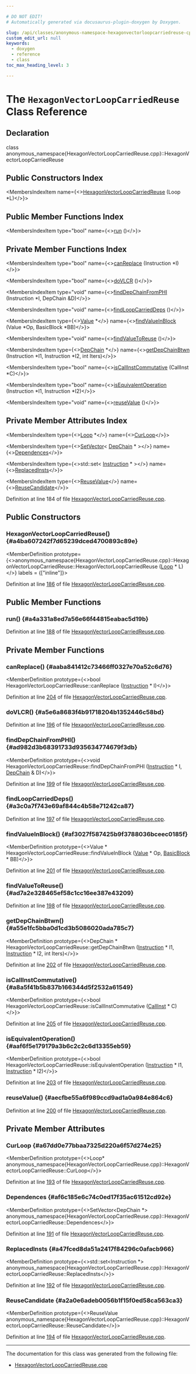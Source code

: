 ```yaml
---

# DO NOT EDIT!
# Automatically generated via docusaurus-plugin-doxygen by Doxygen.

slug: /api/classes/anonymous-namespace-hexagonvectorloopcarriedreuse-cpp-/hexagonvectorloopcarriedreuse
custom_edit_url: null
keywords:
  - doxygen
  - reference
  - class
toc_max_heading_level: 3

---
```





# The `HexagonVectorLoopCarriedReuse` Class Reference

<DoxygenPage pluginConfig={pluginConfig}>



## Declaration

<CodeBlock>class anonymous_namespace{HexagonVectorLoopCarriedReuse.cpp}::HexagonVectorLoopCarriedReuse</CodeBlock>

## Public Constructors Index

<MembersIndex>

<MembersIndexItem
  name={<><a href="#a4ba607242f7d65239dced4700893c89e">HexagonVectorLoopCarriedReuse</a> (Loop &#42;L)</>}>
</MembersIndexItem>

</MembersIndex>

## Public Member Functions Index

<MembersIndex>

<MembersIndexItem
  type="bool"
  name={<><a href="#a4a331a8ed7a56e66f44815eabac5d19b">run</a> ()</>}>
</MembersIndexItem>

</MembersIndex>

## Private Member Functions Index

<MembersIndex>

<MembersIndexItem
  type="bool"
  name={<><a href="#aaba841412c73466ff0327e70a52c6d76">canReplace</a> (Instruction &#42;I)</>}>
</MembersIndexItem>

<MembersIndexItem
  type="bool"
  name={<><a href="#a5e6a8683f4b91718204b1352446c58bd">doVLCR</a> ()</>}>
</MembersIndexItem>

<MembersIndexItem
  type="void"
  name={<><a href="#ad982d3b68391733d935634774679f3db">findDepChainFromPHI</a> (Instruction &#42;I, DepChain &amp;D)</>}>
</MembersIndexItem>

<MembersIndexItem
  type="void"
  name={<><a href="#a3c0a7f743e69af844c4b58e71242ca87">findLoopCarriedDeps</a> ()</>}>
</MembersIndexItem>

<MembersIndexItem
  type={<><a href="/docs/api/classes/llvm/value">Value</a> &#42;</>}
  name={<><a href="#af3027f587425b9f3788036bceec0185f">findValueInBlock</a> (Value &#42;Op, BasicBlock &#42;BB)</>}>
</MembersIndexItem>

<MembersIndexItem
  type="void"
  name={<><a href="#ad7a2e328465ef58c1cc16ee387e43209">findValueToReuse</a> ()</>}>
</MembersIndexItem>

<MembersIndexItem
  type={<><a href="/docs/api/classes/anonymous-namespace-hexagonvectorloopcarriedreuse-cpp-/depchain">DepChain</a> &#42;</>}
  name={<><a href="#a55e1fc5bba0d1cd3b5086020ada785c7">getDepChainBtwn</a> (Instruction &#42;I1, Instruction &#42;I2, int Iters)</>}>
</MembersIndexItem>

<MembersIndexItem
  type="bool"
  name={<><a href="#a8a5f41b5b837b166344d5f2532a61549">isCallInstCommutative</a> (CallInst &#42;C)</>}>
</MembersIndexItem>

<MembersIndexItem
  type="bool"
  name={<><a href="#aaf6f5e179179a3b6c2c2c6d13355eb59">isEquivalentOperation</a> (Instruction &#42;I1, Instruction &#42;I2)</>}>
</MembersIndexItem>

<MembersIndexItem
  type="void"
  name={<><a href="#aecfbe55a6f989ccd9ad1a0a984e864c6">reuseValue</a> ()</>}>
</MembersIndexItem>

</MembersIndex>

## Private Member Attributes Index

<MembersIndex>

<MembersIndexItem
  type={<><a href="/docs/api/classes/llvm/loop">Loop</a> &#42;</>}
  name={<><a href="#a67dd0e77bbaa7325d220a6f57d274e25">CurLoop</a></>}>
</MembersIndexItem>

<MembersIndexItem
  type={<><a href="/docs/api/classes/llvm/setvector">SetVector</a>&lt; <a href="/docs/api/classes/anonymous-namespace-hexagonvectorloopcarriedreuse-cpp-/depchain">DepChain</a> &#42; &gt;</>}
  name={<><a href="#af6c185e6c74c0ed17f35ac61512cd92e">Dependences</a></>}>
</MembersIndexItem>

<MembersIndexItem
  type={<>std::set&lt; <a href="/docs/api/classes/llvm/instruction">Instruction</a> &#42; &gt;</>}
  name={<><a href="#a47fced8da51a2417f84296c0afacb966">ReplacedInsts</a></>}>
</MembersIndexItem>

<MembersIndexItem
  type={<><a href="/docs/api/structs/anonymous-namespace-hexagonvectorloopcarriedreuse-cpp-/reusevalue">ReuseValue</a></>}
  name={<><a href="#a2a0e6adeb0056b1f15f0ed58ca563ca3">ReuseCandidate</a></>}>
</MembersIndexItem>

</MembersIndex>


Definition at line 184 of file <a href="/docs/api/files/lib/lib/target/lib/target/hexagon/hexagonvectorloopcarriedreuse-cpp">HexagonVectorLoopCarriedReuse.cpp</a>.

<SectionDefinition>

## Public Constructors

### HexagonVectorLoopCarriedReuse() {#a4ba607242f7d65239dced4700893c89e}

<MemberDefinition
  prototype={<>anonymous&#95;namespace&#123;HexagonVectorLoopCarriedReuse.cpp&#125;::HexagonVectorLoopCarriedReuse::HexagonVectorLoopCarriedReuse (<a href="/docs/api/classes/llvm/loop">Loop</a> &#42; L)</>}
  labels = {["inline"]}>

Definition at line <a href="/docs/api/files/lib/lib/target/lib/target/hexagon/hexagonvectorloopcarriedreuse-cpp/#l00186">186</a> of file <a href="/docs/api/files/lib/lib/target/lib/target/hexagon/hexagonvectorloopcarriedreuse-cpp">HexagonVectorLoopCarriedReuse.cpp</a>.
</MemberDefinition>

</SectionDefinition>

<SectionDefinition>

## Public Member Functions

### run() {#a4a331a8ed7a56e66f44815eabac5d19b}

<MemberDefinition
  prototype="bool HexagonVectorLoopCarriedReuse::run ()">

Definition at line <a href="/docs/api/files/lib/lib/target/lib/target/hexagon/hexagonvectorloopcarriedreuse-cpp/#l00188">188</a> of file <a href="/docs/api/files/lib/lib/target/lib/target/hexagon/hexagonvectorloopcarriedreuse-cpp">HexagonVectorLoopCarriedReuse.cpp</a>.
</MemberDefinition>

</SectionDefinition>

<SectionDefinition>

## Private Member Functions

### canReplace() {#aaba841412c73466ff0327e70a52c6d76}

<MemberDefinition
  prototype={<>bool HexagonVectorLoopCarriedReuse::canReplace (<a href="/docs/api/classes/llvm/instruction">Instruction</a> &#42; I)</>}>

Definition at line <a href="/docs/api/files/lib/lib/target/lib/target/hexagon/hexagonvectorloopcarriedreuse-cpp/#l00204">204</a> of file <a href="/docs/api/files/lib/lib/target/lib/target/hexagon/hexagonvectorloopcarriedreuse-cpp">HexagonVectorLoopCarriedReuse.cpp</a>.
</MemberDefinition>

### doVLCR() {#a5e6a8683f4b91718204b1352446c58bd}

<MemberDefinition
  prototype="bool HexagonVectorLoopCarriedReuse::doVLCR ()">

Definition at line <a href="/docs/api/files/lib/lib/target/lib/target/hexagon/hexagonvectorloopcarriedreuse-cpp/#l00196">196</a> of file <a href="/docs/api/files/lib/lib/target/lib/target/hexagon/hexagonvectorloopcarriedreuse-cpp">HexagonVectorLoopCarriedReuse.cpp</a>.
</MemberDefinition>

### findDepChainFromPHI() {#ad982d3b68391733d935634774679f3db}

<MemberDefinition
  prototype={<>void HexagonVectorLoopCarriedReuse::findDepChainFromPHI (<a href="/docs/api/classes/llvm/instruction">Instruction</a> &#42; I, <a href="/docs/api/classes/anonymous-namespace-hexagonvectorloopcarriedreuse-cpp-/depchain">DepChain</a> &amp; D)</>}>

Definition at line <a href="/docs/api/files/lib/lib/target/lib/target/hexagon/hexagonvectorloopcarriedreuse-cpp/#l00199">199</a> of file <a href="/docs/api/files/lib/lib/target/lib/target/hexagon/hexagonvectorloopcarriedreuse-cpp">HexagonVectorLoopCarriedReuse.cpp</a>.
</MemberDefinition>

### findLoopCarriedDeps() {#a3c0a7f743e69af844c4b58e71242ca87}

<MemberDefinition
  prototype="void HexagonVectorLoopCarriedReuse::findLoopCarriedDeps ()">

Definition at line <a href="/docs/api/files/lib/lib/target/lib/target/hexagon/hexagonvectorloopcarriedreuse-cpp/#l00197">197</a> of file <a href="/docs/api/files/lib/lib/target/lib/target/hexagon/hexagonvectorloopcarriedreuse-cpp">HexagonVectorLoopCarriedReuse.cpp</a>.
</MemberDefinition>

### findValueInBlock() {#af3027f587425b9f3788036bceec0185f}

<MemberDefinition
  prototype={<>Value &#42; HexagonVectorLoopCarriedReuse::findValueInBlock (<a href="/docs/api/classes/llvm/value">Value</a> &#42; Op, <a href="/docs/api/classes/llvm/basicblock">BasicBlock</a> &#42; BB)</>}>

Definition at line <a href="/docs/api/files/lib/lib/target/lib/target/hexagon/hexagonvectorloopcarriedreuse-cpp/#l00201">201</a> of file <a href="/docs/api/files/lib/lib/target/lib/target/hexagon/hexagonvectorloopcarriedreuse-cpp">HexagonVectorLoopCarriedReuse.cpp</a>.
</MemberDefinition>

### findValueToReuse() {#ad7a2e328465ef58c1cc16ee387e43209}

<MemberDefinition
  prototype="void HexagonVectorLoopCarriedReuse::findValueToReuse ()">

Definition at line <a href="/docs/api/files/lib/lib/target/lib/target/hexagon/hexagonvectorloopcarriedreuse-cpp/#l00198">198</a> of file <a href="/docs/api/files/lib/lib/target/lib/target/hexagon/hexagonvectorloopcarriedreuse-cpp">HexagonVectorLoopCarriedReuse.cpp</a>.
</MemberDefinition>

### getDepChainBtwn() {#a55e1fc5bba0d1cd3b5086020ada785c7}

<MemberDefinition
  prototype={<>DepChain &#42; HexagonVectorLoopCarriedReuse::getDepChainBtwn (<a href="/docs/api/classes/llvm/instruction">Instruction</a> &#42; I1, <a href="/docs/api/classes/llvm/instruction">Instruction</a> &#42; I2, int Iters)</>}>

Definition at line <a href="/docs/api/files/lib/lib/target/lib/target/hexagon/hexagonvectorloopcarriedreuse-cpp/#l00202">202</a> of file <a href="/docs/api/files/lib/lib/target/lib/target/hexagon/hexagonvectorloopcarriedreuse-cpp">HexagonVectorLoopCarriedReuse.cpp</a>.
</MemberDefinition>

### isCallInstCommutative() {#a8a5f41b5b837b166344d5f2532a61549}

<MemberDefinition
  prototype={<>bool HexagonVectorLoopCarriedReuse::isCallInstCommutative (<a href="/docs/api/classes/llvm/callinst">CallInst</a> &#42; C)</>}>

Definition at line <a href="/docs/api/files/lib/lib/target/lib/target/hexagon/hexagonvectorloopcarriedreuse-cpp/#l00205">205</a> of file <a href="/docs/api/files/lib/lib/target/lib/target/hexagon/hexagonvectorloopcarriedreuse-cpp">HexagonVectorLoopCarriedReuse.cpp</a>.
</MemberDefinition>

### isEquivalentOperation() {#aaf6f5e179179a3b6c2c2c6d13355eb59}

<MemberDefinition
  prototype={<>bool HexagonVectorLoopCarriedReuse::isEquivalentOperation (<a href="/docs/api/classes/llvm/instruction">Instruction</a> &#42; I1, <a href="/docs/api/classes/llvm/instruction">Instruction</a> &#42; I2)</>}>

Definition at line <a href="/docs/api/files/lib/lib/target/lib/target/hexagon/hexagonvectorloopcarriedreuse-cpp/#l00203">203</a> of file <a href="/docs/api/files/lib/lib/target/lib/target/hexagon/hexagonvectorloopcarriedreuse-cpp">HexagonVectorLoopCarriedReuse.cpp</a>.
</MemberDefinition>

### reuseValue() {#aecfbe55a6f989ccd9ad1a0a984e864c6}

<MemberDefinition
  prototype="void HexagonVectorLoopCarriedReuse::reuseValue ()">

Definition at line <a href="/docs/api/files/lib/lib/target/lib/target/hexagon/hexagonvectorloopcarriedreuse-cpp/#l00200">200</a> of file <a href="/docs/api/files/lib/lib/target/lib/target/hexagon/hexagonvectorloopcarriedreuse-cpp">HexagonVectorLoopCarriedReuse.cpp</a>.
</MemberDefinition>

</SectionDefinition>

<SectionDefinition>

## Private Member Attributes

### CurLoop {#a67dd0e77bbaa7325d220a6f57d274e25}

<MemberDefinition
  prototype={<>Loop&#42; anonymous&#95;namespace&#123;HexagonVectorLoopCarriedReuse.cpp&#125;::HexagonVectorLoopCarriedReuse::CurLoop</>}>

Definition at line <a href="/docs/api/files/lib/lib/target/lib/target/hexagon/hexagonvectorloopcarriedreuse-cpp/#l00193">193</a> of file <a href="/docs/api/files/lib/lib/target/lib/target/hexagon/hexagonvectorloopcarriedreuse-cpp">HexagonVectorLoopCarriedReuse.cpp</a>.
</MemberDefinition>

### Dependences {#af6c185e6c74c0ed17f35ac61512cd92e}

<MemberDefinition
  prototype={<>SetVector&lt;DepChain &#42;&gt; anonymous&#95;namespace&#123;HexagonVectorLoopCarriedReuse.cpp&#125;::HexagonVectorLoopCarriedReuse::Dependences</>}>

Definition at line <a href="/docs/api/files/lib/lib/target/lib/target/hexagon/hexagonvectorloopcarriedreuse-cpp/#l00191">191</a> of file <a href="/docs/api/files/lib/lib/target/lib/target/hexagon/hexagonvectorloopcarriedreuse-cpp">HexagonVectorLoopCarriedReuse.cpp</a>.
</MemberDefinition>

### ReplacedInsts {#a47fced8da51a2417f84296c0afacb966}

<MemberDefinition
  prototype={<>std::set&lt;Instruction &#42;&gt; anonymous&#95;namespace&#123;HexagonVectorLoopCarriedReuse.cpp&#125;::HexagonVectorLoopCarriedReuse::ReplacedInsts</>}>

Definition at line <a href="/docs/api/files/lib/lib/target/lib/target/hexagon/hexagonvectorloopcarriedreuse-cpp/#l00192">192</a> of file <a href="/docs/api/files/lib/lib/target/lib/target/hexagon/hexagonvectorloopcarriedreuse-cpp">HexagonVectorLoopCarriedReuse.cpp</a>.
</MemberDefinition>

### ReuseCandidate {#a2a0e6adeb0056b1f15f0ed58ca563ca3}

<MemberDefinition
  prototype={<>ReuseValue anonymous&#95;namespace&#123;HexagonVectorLoopCarriedReuse.cpp&#125;::HexagonVectorLoopCarriedReuse::ReuseCandidate</>}>

Definition at line <a href="/docs/api/files/lib/lib/target/lib/target/hexagon/hexagonvectorloopcarriedreuse-cpp/#l00194">194</a> of file <a href="/docs/api/files/lib/lib/target/lib/target/hexagon/hexagonvectorloopcarriedreuse-cpp">HexagonVectorLoopCarriedReuse.cpp</a>.
</MemberDefinition>

</SectionDefinition>

<hr/>

The documentation for this class was generated from the following file:

<ul>
<li><a href="/docs/api/files/lib/lib/target/lib/target/hexagon/hexagonvectorloopcarriedreuse-cpp">HexagonVectorLoopCarriedReuse.cpp</a></li>
</ul>

</DoxygenPage>

